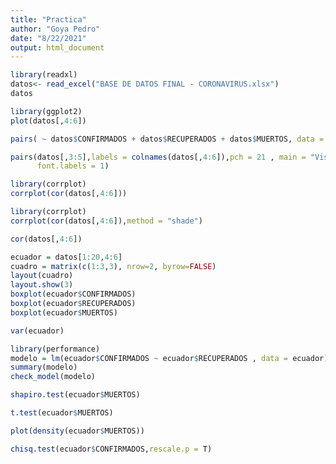 ```yaml
---
title: "Practica"
author: "Goya Pedro"
date: "8/22/2021"
output: html_document
---
```


```r
library(readxl)
datos<- read_excel("BASE DE DATOS FINAL - CORONAVIRUS.xlsx")
datos
```
```r
library(ggplot2)
plot(datos[,4:6])
```
```r
pairs( ~ datos$CONFIRMADOS + datos$RECUPERADOS + datos$MUERTOS, data = datos)
```
```r
pairs(datos[,3:5],labels = colnames(datos[,4:6]),pch = 21 , main = "Visualización", gap = 1, 
      font.labels = 1)
```
```r
library(corrplot)
corrplot(cor(datos[,4:6]))
```
```r
library(corrplot)
corrplot(cor(datos[,4:6]),method = "shade")
```
```r
cor(datos[,4:6])
```
```r
ecuador = datos[1:20,4:6]
cuadro = matrix(c(1:3,3), nrow=2, byrow=FALSE)
layout(cuadro)
layout.show(3)
boxplot(ecuador$CONFIRMADOS)
boxplot(ecuador$RECUPERADOS)
boxplot(ecuador$MUERTOS)
```
```r
var(ecuador)
```
```r
library(performance)
modelo = lm(ecuador$CONFIRMADOS ~ ecuador$RECUPERADOS , data = ecuador)
summary(modelo)
check_model(modelo)
```
```r
shapiro.test(ecuador$MUERTOS)
```
```r
t.test(ecuador$MUERTOS)
```

```r
plot(density(ecuador$MUERTOS))
```
```r
chisq.test(ecuador$CONFIRMADOS,rescale.p = T)
```


